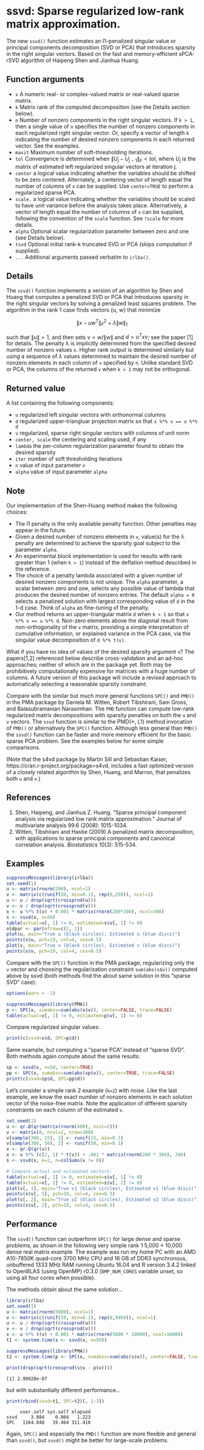 # ssvd: Sparse regularized low-rank matrix approximation.

The new `ssvd()` function estimates an l1-penalized singular value or
principal components decomposition (SVD or PCA) that introduces sparsity in the
right singular vectors. Based on the fast and memory-efficient sPCA-rSVD
algorithm of Haipeng Shen and Jianhua Huang.

## Function arguments

- `x` A numeric real- or complex-valued matrix or real-valued sparse matrix.
- `k` Matrix rank of the computed decomposition (see the Details section below).
- `n` Number of nonzero components in the right singular vectors. If `k > 1`,
        then a single value of `n` specifies the number of nonzero components
        in each regularized right singular vector. Or, specify a vector of length
        `k` indicating the number of desired nonzero components in each
        returned vector. See the examples.
- `maxit` Maximum number of soft-thresholding iterations.
- `tol` Convergence is determined when $\|U_j - U_{j-1}\|_F < tol$,
        where $U_j$ is the matrix of estimated left regularized singular vectors at iteration j.
- `center` a logical value indicating whether the variables should be
        shifted to be zero centered. Alternately, a centering vector of length
        equal the number of columns of `x` can be supplied. Use `center=TRUE`
        to perform a regularized sparse PCA.
- `scale.` a logical value indicating whether the variables should be
        scaled to have unit variance before the analysis takes place.
        Alternatively, a vector of length equal the number of columns of
        `x` can be supplied, following the convention of the `scale`
        function.  See `?scale` for more details.
- `alpha` Optional  scalar regularization parameter between zero and one (see Details below).
- `tsvd` Optional initial rank-k truncated SVD or PCA (skips computation if supplied).
- `...` Additional arguments passed verbatim to `irlba()`.


## Details

The `ssvd()` function implements a version of an algorithm by Shen and
Huang that computes a penalized SVD or PCA that introduces sparsity in the
right singular vectors by solving a penalized least squares problem.  The
algorithm in the rank 1 case finds vectors {u, w} that minimize

$$\|x - u w^T\|_F^2 + \lambda \|w\|_1$$

such that $\|u\| = 1$, and then sets $v = w / \|w\|$ and $d = u^T x v$; see
the paper [1] for details. The penalty &lambda; is implicitly determined from
the specified desired number of nonzero values `n`.  Higher rank output is
determined similarly but using a sequence of $\lambda$ values
determined to maintain the desired number of nonzero elements in each column of
`v` specified by `n`.  Unlike standard SVD or PCA, the columns of the
returned `v` when `k > 1` may not be orthogonal.

## Returned value

A list containing the following components:

- `u` regularized left singular vectors with orthonormal columns
- `d` regularized upper-triangluar projection matrix so that `x %*% v == u %*% d`
- `v` regularized, sparse right singular vectors with columns of unit norm
- `center, scale` the centering and scaling used, if any
- `lambda` the per-column regularization parameter found to obtain the desired sparsity
- `iter` number of soft thresholding iterations
- `n` value of input parameter `n`
- `alpha` value of input parameter `alpha`


## Note

Our implementation of the Shen-Huang method makes the following choices:

- The l1 penalty is the only available penalty function. Other penalties may appear in the future.
- Given a desired number of nonzero elements in `v`, value(s) for the &lambda;
      penalty are determined to achieve the sparsity goal subject to the parameter `alpha`.
- An experimental block implementation is used for results with rank greater than 1 (when `k > 1`)
      instead of the deflation method described in the reference.
- The choice of a penalty lambda associated with a given number of desired nonzero
      components is not unique. The `alpha` parameter, a scalar between zero and one,
      selects any possible value of lambda that produces the desired number of
      nonzero entries. The default `alpha = 0` selects a penalized solution with
      largest corresponding value of `d` in the 1-d case. Think of `alpha` as
      fine-tuning of the penalty.
- Our method returns an upper-triangular matrix `d` when `k > 1` so
      that `x %*% v == u %*% d`. Non-zero
      elements above the diagonal result from non-orthogonality of the `v` matrix,
      providing a simple interpretation of cumulative information, or explained variance
      in the PCA case, via the singular value decomposition of `d %*% t(v)`.

What if you have no idea of values of the desired sparsity argument `n`?  The
papers[1,2] referenced below describe cross-validation and an ad-hoc
approaches; neither of which are in the package yet. Both may be prohibitively
computationally expensive for matrices with a huge number of columns. A future
version of this package will include a revised approach to automatically
selecting a reasonable sparsity constraint.

Compare with the similar but much more general functions `SPC()` and `PMD()` in
the PMA package by Daniela M. Witten, Robert Tibshirani, Sam Gross, and
Balasubramanian Narasimhan.  The `PMD` function can compute low-rank
regularized matrix decompositions with sparsity penalties on both the `u` and
`v` vectors. The `ssvd` function is similar to the PMD(&midast;, L1) method
invocation of `PMD()` or alternatively the `SPC()` function.  Although less general
than `PMD()` the `ssvd()` function can be faster and more memory efficient for
the basic sparse PCA problem.  See the examples below for some simple comparisons.

(Note that the s4vd package by Martin Sill and Sebastian Kaiser,
https://cran.r-project.org/package=s4vd, includes a fast optimized version of a
closely related algorithm by Shen, Huang, and Marron, that penalizes both `u`
and `v`.)

## References

1. Shen, Haipeng, and Jianhua Z. Huang. "Sparse principal component analysis via regularized low rank matrix approximation." Journal of multivariate analysis 99.6 (2008): 1015-1034.
2. Witten, Tibshirani and Hastie (2009) A penalized matrix decomposition, with applications to sparse principal components and canonical correlation analysis. _Biostatistics_ 10(3): 515-534.

## Examples

```r
suppressMessages(library(irlba))
set.seed(1)
u <- matrix(rnorm(200), ncol=1)
v <- matrix(c(runif(50, min=0.1), rep(0,250)), ncol=1)
u <- u / drop(sqrt(crossprod(u)))
v <- v / drop(sqrt(crossprod(v)))
x <- u %*% t(v) + 0.001 * matrix(rnorm(200*300), ncol=300)
s <- ssvd(x, n=50)
table(actual=v[, 1] != 0, estimated=s$v[, 1] != 0)
oldpar <- par(mfrow=c(2, 1))
plot(u, main="True u (black circles), Estimated u (blue discs)")
points(s$u, pch=19, col=4, cex=0.5)
plot(v, main="True v (black circles), Estimated v (blue discs)")
points(s$v, pch=19, col=4, cex=0.5)
```

Compare with the `SPC()` function in the PMA package, regularizing only the `v`
vector and choosing the regularization constraint `sum(abs(s$v))` computed
above by ssvd (both methods find the about same solution in this "sparse SVD"
case):
```r
options(warn = -1)
```
```r
suppressMessages(library(PMA))
p <- SPC(x, sumabsv=sum(abs(s$v)), center=FALSE, trace=FALSE)
table(actual=v[, 1] != 0, estimated=p$v[, 1] != 0)
```

Compare regularized singular values:
```r
print(c(ssvd=s$d, SPC=p$d))
```

Same example, but computing a "sparse PCA" instead of "sparse SVD". Both methods
again compute about the same results:
```r
sp <- ssvd(x, n=50, center=TRUE)
pp <- SPC(x, sumabsv=sum(abs(sp$v)), center=TRUE, trace=FALSE)
print(c(ssvd=sp$d, SPC=pp$d))
```


Let's consider a simple rank 2 example (`k=2`) with noise. Like the last
example, we know the exact number of nonzero elements in each solution vector
of the noise-free matrix. Note the application of different sparsity
constraints on each column of the estimated `v`.

```r
set.seed(1)
u <- qr.Q(qr(matrix(rnorm(400), ncol=2)))
v <- matrix(0, ncol=2, nrow=300)
v[sample(300, 15), 1] <- runif(15, min=0.1)
v[sample(300, 50), 2] <- runif(50, min=0.1)
v <- qr.Q(qr(v))
x <- u %*% (c(2, 1) * t(v)) + .001 * matrix(rnorm(200 * 300), 200)
s <- ssvd(x, k=2, n=colSums(v != 0))

# Compare actual and estimated vectors:
table(actual=v[, 1] != 0, estimated=s$v[, 1] != 0)
table(actual=v[, 2] != 0, estimated=s$v[, 2] != 0)
plot(v[, 1], main="True v1 (black circles), Estimated v1 (blue discs)")
points(s$v[, 1], pch=19, col=4, cex=0.5)
plot(v[, 2], main="True v2 (black circles), Estimated v2 (blue discs)")
points(s$v[, 2], pch=19, col=4, cex=0.5)
```


## Performance

The `ssvd()` function can outperform `SPC()` for large dense and sparse
problems, as shown in the following very simple rank 1 5,000 &times; 10,000
dense real matrix example.  The example was run my home PC with an AMD
A10-7850K quad-core 3700 MHz CPU and 16 GB of DDR3 synchronous, unbuffered 1333
MHz RAM running Ubuntu 16.04 and R version 3.4.2 linked to OpenBLAS (using
OpenMP) r0.3.0 (`OMP_NUM_CORES` variable unset, so using all four cores when
possible).

The methods obtain about the same solution...
```r
library(irlba)
set.seed(1)
u <- matrix(rnorm(5000), ncol=1)
v <- matrix(c(runif(50, min=0.1), rep(0,9950)), ncol=1)
u <- u / drop(sqrt(crossprod(u)))
v <- v / drop(sqrt(crossprod(v)))
x <- u %*% t(v) + 0.001 * matrix(rnorm(5000 * 10000), ncol=10000)
t1 <- system.time(s <- ssvd(x, n=50))

suppressMessages(library(PMA))
t2 <- system.time(p <- SPC(x, sumabsv=sum(abs(s$v)), center=FALSE, trace=FALSE))

print(drop(sqrt(crossprod(s$v - p$v))))
```
```
[1] 2.99928e-07
```

but with substantially different performance...
```r
print(rbind(ssvd=t1, SPC=t2)[, 1:3])
```
```
     user.self sys.self elapsed
ssvd     3.884    0.004   1.223
SPC   1164.848   19.464 311.410
```

Again, `SPC()` and especially the `PMD()` function are more flexible and
general than `ssvd()`, but `ssvd()` might be better for large-scale problems.

